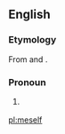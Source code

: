==English==

===Etymology===
From {{term|me}} and {{term|-self}}.

===Pronoun===
{{en-pron}}

# {{slang|or|dialectal}} {{alternative form of|myself}}

[[pl:meself]]